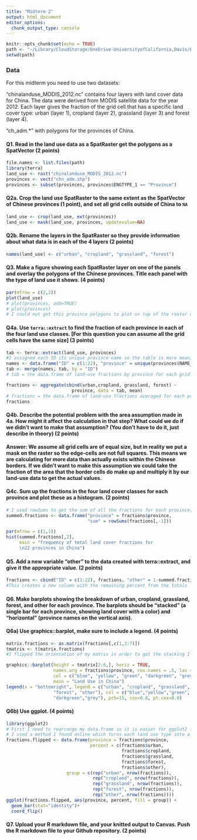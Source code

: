 ```yaml
---
title: "Midterm 2"
output: html_document
editor_options: 
  chunk_output_type: console
---
```

```r
knitr::opts_chunk$set(echo = TRUE)
path <- "~/Library/CloudStorage/OneDrive-UniversityofCalifornia,Davis/ESP106/esp106-kelsea_macdonald/mid2"
setwd(path)
```

### Data 

For this midterm you need to use two datasets:

"chinalanduse_MODIS_2012.nc" contains four layers with land cover data for China. The data were derived from MODIS satellite data for the year 2012. Each layer gives the fraction of the grid cell that has a specific land cover type: urban (layer 1), cropland (layer 2), grassland (layer 3) and forest (layer 4). 

"ch_adm.*" with polygons for the provinces of China.


#### Q1. Read in the land use data as a SpatRaster get the polygons as a SpatVector (2 points)


```r
file.names <- list.files(path)
library(terra)
land_use <- rast("chinalanduse_MODIS_2012.nc")
provinces <- vect("chn_adm.shp")
provinces <- subset(provinces, provinces$ENGTYPE_1 == "Province")
```

#### Q2a. Crop the land use SpatRaster to the same extent as the SpatVector of Chinese provinces (1 point), and set all grid cells outside of China to `NA`

```r
land_use <- crop(land_use, ext(provinces))
land_use <- mask(land_use, provinces, updatevalue=NA)
```

#### Q2b. Rename the layers in the SpatRaster so they provide information about what data is in each of the 4 layers (2 points)

```r
names(land_use) <- c("urban", "cropland", "grassland", "forest")
```

#### Q3. Make a figure showing each SpatRaster layer on one of the panels and overlay the polygons of the Chinese provinces. Title each panel with the type of land use it shows. (4 points)

```r
par(mfrow = c(2,2))
plot(land_use)
# plot(provinces, add=TRUE)
# plot(provinces)
# I could not get this province polygons to plot on top of the raster data
```

#### Q4a. Use `terra::extract` to find the fraction of each province in each of the four land use classes. [For this question you can assume all the grid cells have the same size] (3 points)

```r
tab <- terra::extract(land_use, provinces)
#I assigned each ID its unique province name so the table is more meaningful
names <- data.frame("ID" = c(1:22), "province" = unique(provinces$NAME_1))
tab <- merge(names, tab, by = "ID")
# tab = the data.frame of land-use fractions by province for each grid cell

fractions <- aggregate(cbind(urban,cropland, grassland, forest) ~ 
                         province, data = tab, mean)
# fractions = the data.frame of land-use fractions averaged for each province
fractions
```

#### Q4b. Describe the potential problem with the area assumption made in 4a. How might it affect the calculation in that step? What could we do if we didn't want to make that assumption? (You don't have to do it, just describe in theory) (2 points)

**Answer: We assume all grid cells are of equal size, but in reality we put a mask on the raster so the edge-cells are not full squares. This means we are calculating for more data than actually exists within the Chinese borders. If we didn't want to make this assumption we could take the fraction of the area that the border cells do make up and multiply it by our land-use data to get the actual values.**


#### Q4c. Sum up the fractions in the four land cover classes for each province and plot these as a histogram. (2 points) 

```r
# I used rowSums to get the sum of all the fractions for each province, excluding the ID column
summed.fractions <- data.frame("province" = fractions$province, 
                               "sum" = rowSums(fractions[,-1]))

par(mfrow = c(1,1))
hist(summed.fractions[,2], 
     main = "frequency of total land cover fractions for 
     \n22 provinces in China")
```


#### Q5. Add a new variable "other" to the data created with terra::extract, and give it the appropriate value. (2 points)

```r
fractions <- cbind("ID" = c(1:22), fractions, "other" = 1-summed.fractions$sum)
#This creates a new column with the remaining percent from the totals
```


#### Q6. Make barplots showing the breakdown of urban, cropland, grassland, forest, and other for each province. The barplots should be "stacked" (a single bar for each province, showing land cover with a color) and "horizontal" (province names on the vertical axis).  

#### Q6a) Use graphics::barplot, make sure to include a legend.  (4 points)

```r
matrix.fractions <- as.matrix(fractions[,c(1,3:7)])
tmatrix <- t(matrix.fractions) 
#I flipped the orientation of my matrix in order to get the stacking I wanted

graphics::barplot(height = tmatrix[2:6,], horiz = TRUE,
                  names.arg = fractions$province, cex.names = .5, las = 1,
                  col = c("blue", "yellow", "green", "darkgreen", "grey"),
                  main = "Land Use in China")
legend(x = "bottomright", legend = c("urban", "cropland", "grassland",
                  "forest", "other"), col = c("blue","yellow","green",
                  "darkgreen","grey"), pch=15, cex=0.8, pt.cex=0.8)
```

#### Q6b) Use ggplot. (4 points) 

```r
library(ggplot2)
# First I need to rearrange my data.frame so it is easier for ggplot2 to read
# I used a method I found online which turns each land use type into a "group" value which I can use as an identity statistic for filling the bars
fractions.flipped <- data.frame(province = fractions$province,
                                percent = c(fractions$urban,
                                            fractions$cropland,
                                            fractions$grassland, 
                                            fractions$forest,
                                            fractions$other),
                       group = c(rep("urban", nrow(fractions)),
                                 rep("cropland", nrow(fractions)),
                                 rep("grassland", nrow(fractions)),
                                 rep("forest", nrow(fractions)),
                                 rep("other", nrow(fractions))))
ggplot(fractions.flipped, aes(province, percent, fill = group)) +
  geom_bar(stat="identity")+
  coord_flip()
```


#### Q7. Upload your R markdown file, and your knitted output to Canvas. Push the R markdown file to your Github repository. (2 points)

